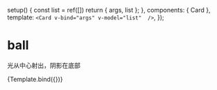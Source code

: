 

<Meta title="css/ball-cube" component={Card} argTypes={{}} />

  setup() {
    const list = ref([])
    return { args, list };
  },
  components: { Card },
  template: `<Card v-bind="args" v-model="list"  />`,
});

# ball

光从中心射出，阴影在底部

<Canvas>
  <Story
    name="default"
    args={{
      valueKey: 'id',
      labelKey: 'label',
    }}
  >
    {Template.bind({})}
  </Story>
</Canvas>

<ArgsTable story="default" />
